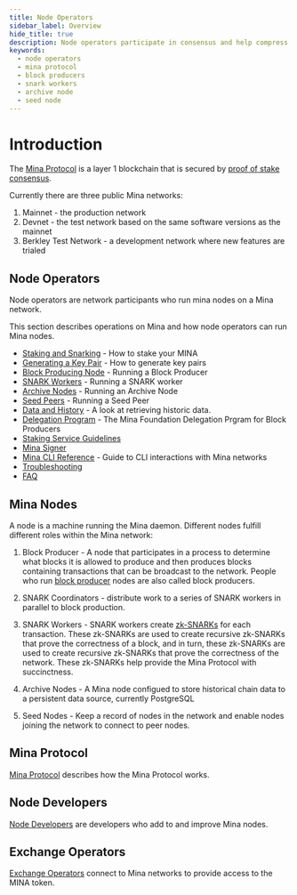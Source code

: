 ```yaml
---
title: Node Operators
sidebar_label: Overview
hide_title: true
description: Node operators participate in consensus and help compress data by generating zk-SNARKs.
keywords:
  - node operators
  - mina protocol
  - block producers
  - snark workers
  - archive node
  - seed node
---
```


# Introduction

The [Mina Protocol](/mina-protocol) is a layer 1 blockchain that is secured by [proof of stake consensus](/mina-protocol/proof-of-stake).

Currently there are three public Mina networks:

1. Mainnet - the production network
2. Devnet - the test network based on the same software versions as the mainnet
3. Berkley Test Network - a development network where new features are trialed

## Node Operators

Node operators are network participants who run mina nodes on a Mina network.

This section describes operations on Mina and how node operators can run Mina nodes.

- [Staking and Snarking](/node-operators/staking-and-snarking) - How to stake your MINA
- [Generating a Key Pair](/node-operators/generating-a-keypair) - How to generate key pairs
- [Block Producing Node](/node-operators/block-producer-node) - Running a Block Producer
- [SNARK Workers](/node-operators/snark-workers) - Running a SNARK worker
- [Archive Nodes](/node-operators/archive-nodes) - Running an Archive Node
- [Seed Peers](/node-operators/seed-peers) - Running a Seed Peer
- [Data and History](/node-operators/data-and-history) - A look at retrieving historic data.
- [Delegation Program](/node-operators/delegation-program) - The Mina Foundation Delegation Prgram for Block Producers 
- [Staking Service Guidelines](/node-operators/staking-service-guidelines)
- [Mina Signer](/node-operators/mina-signer)
- [Mina CLI Reference](/node-operators/mina-cli-reference) - Guide to CLI interactions with Mina networks 
- [Troubleshooting](/node-operators/troubleshooting)
- [FAQ](/node-operators/faq)


## Mina Nodes

A node is a machine running the Mina daemon. Different nodes fulfill different roles within the Mina network:

1. Block Producer - A node that participates in a process to determine what blocks it is allowed to produce and then produces blocks containing transactions that can be broadcast to the network. People who run [block producer](https://docs.minaprotocol.com/mina-protocol/block-producers) nodes are also called block producers.

2. SNARK Coordinators - distribute work to a series of SNARK workers in parallel to block production.

3. SNARK Workers -  SNARK workers create [zk-SNARKs](https://minaprotocol.com/blog/what-are-zk-snarks) for each transaction. These zk-SNARKs are used to create recursive zk-SNARKs that prove the correctness of a block, and in turn, these zk-SNARKs are used to create recursive zk-SNARKs that prove the correctness of the network. These zk-SNARKs help provide the Mina Protocol with succinctness. 

4. Archive Nodes - A Mina node configued to store historical chain data to a persistent data source, currently PostgreSQL

5. Seed Nodes - Keep a record of nodes in the network and enable nodes joining the network to connect to peer nodes.


## Mina Protocol

[Mina Protocol](../mina-protocol) describes how the Mina Protocol works.

## Node Developers

[Node Developers](../node-developers) are developers who add to and improve Mina nodes.

## Exchange Operators

[Exchange Operators](../exchange-operators/faq) connect to Mina networks to provide access to the MINA token.
